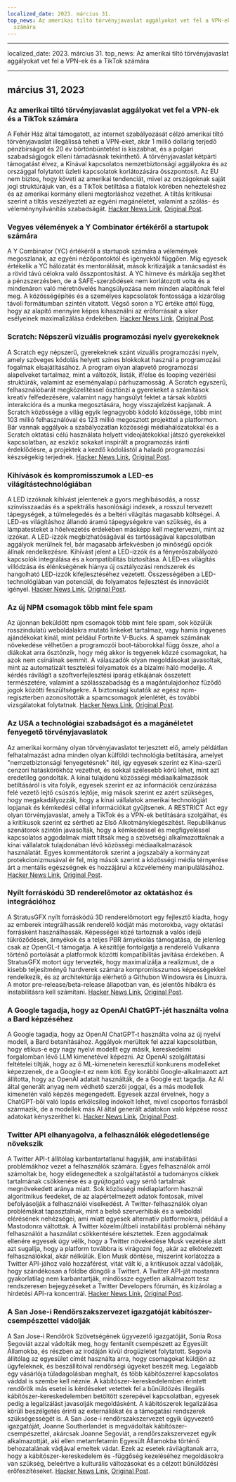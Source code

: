 ```yaml
---
localized_date: 2023. március 31.
top_news: Az amerikai tiltó törvényjavaslat aggályokat vet fel a VPN-ek és a TikTok
  számára
---
```


---

localized_date: 2023. március 31.
top_news: Az amerikai tiltó törvényjavaslat aggályokat vet fel a VPN-ek és a TikTok
számára

---



<CallToAction />

<Steps>

## március 31, 2023

### Az amerikai tiltó törvényjavaslat aggályokat vet fel a VPN-ek és a TikTok számára

A Fehér Ház által támogatott, az internet szabályozását célzó amerikai tiltó törvényjavaslat illegálissá teheti a VPN-eket, akár 1 millió dollárig terjedő pénzbírságot és 20 év börtönbüntetést is kiszabhat, és a polgári szabadságjogok elleni támadásnak tekinthető. A törvényjavaslat kétpárti támogatást élvez, a Kínával kapcsolatos nemzetbiztonsági aggályokra és az országgal folytatott üzleti kapcsolatok korlátozására összpontosít. Az EU nem biztos, hogy követi az amerikai tendenciát, mivel az országoknak saját jogi struktúrájuk van, és a TikTok betiltása a fiatalok körében nehezteléshez és az amerikai kormány elleni megtorláshoz vezethet. A tiltás kritikusai szerint a tiltás veszélyezteti az egyéni magánéletet, valamint a szólás- és véleménynyilvánítás szabadságát.
[Hacker News Link](http://news.ycombinator.com/item?id=35366955), [Original Post](https://www.youtube.com/watch?v=FWQGA_n5Z4M).

### Vegyes vélemények a Y Combinator értékéről a startupok számára

A Y Combinator (YC) értékéről a startupok számára a vélemények megoszlanak, az egyéni nézőpontoktól és igényektől függően. Míg egyesek értékelik a YC hálózatát és mentorálását, mások kritizálják a tanácsadást és a rövid távú célokra való összpontosítást. A YC hírneve és márkája segíthet a pénzszerzésben, de a SAFE-szerződések nem korlátozott volta és a mindenáron való méretnövelés hangsúlyozása nem minden alapítónak felel meg. A közösségépítés és a személyes kapcsolatok fontossága a kizárólag távoli formátumban szintén vitatott. Végső soron a YC értéke attól függ, hogy az alapító mennyire képes kihasználni az erőforrásait a siker esélyeinek maximalizálása érdekében.
[Hacker News Link](http://news.ycombinator.com/item?id=35373019), [Original Post](https://acecreamu.substack.com/p/is-y-combinator-worth-the-money).

### Scratch: Népszerű vizuális programozási nyelv gyerekeknek

A Scratch egy népszerű, gyerekeknek szánt vizuális programozási nyelv, amely szöveges kódolás helyett színes blokkokat használ a programozási fogalmak elsajátításához. A program olyan alapvető programozási alapelveket tartalmaz, mint a változók, listák, if/else és looping vezérlési struktúrák, valamint az eseményalapú párhuzamosság. A Scratch egyszerű, felhasználóbarát megközelítéssel ösztönzi a gyerekeket a számítások kreatív felfedezésére, valamint nagy hangsúlyt fektet a társak közötti interakcióra és a munka megosztására, hogy visszajelzést kapjanak. A Scratch közössége a világ egyik legnagyobb kódoló közössége, több mint 103 millió felhasználóval és 123 millió megosztott projekttel a platformon. Bár vannak aggályok a szabályozatlan közösségi médiahálózatokkal és a Scratch oktatási célú használata helyett videojátékokkal játszó gyerekekkel kapcsolatban, az eszköz sokakat inspirált a programozás iránti érdeklődésre, a projektek a kezdő kódolástól a haladó programozási készségekig terjednek.
[Hacker News Link](http://news.ycombinator.com/item?id=35373052), [Original Post](https://scratch.mit.edu/about).

### Kihívások és kompromisszumok a LED-es világítástechnológiában

A LED izzóknak kihívást jelentenek a gyors meghibásodás, a rossz színvisszaadás és a spektrális hasonlósági indexek, a rosszul tervezett tápegységek, a túlmelegedés és a beltéri világítás magasabb költségei. A LED-es világításhoz állandó áramú tápegységekre van szükség, és a lámpatesteket a hőelvezetés érdekében másképp kell megtervezni, mint az izzókat. A LED-izzók megbízhatóságával és tartósságával kapcsolatban aggályok merülnek fel, bár magasabb árfekvésben jó minőségű opciók állnak rendelkezésre. Kihívást jelent a LED-izzók és a fényerőszabályozó kapcsolók integrálása és a kompatibilitás biztosítása. A LED-es világítás villódzása és élénkségének hiánya új osztályozási rendszerek és hangolható LED-izzók kifejlesztéséhez vezetett. Összességében a LED-technológiában van potenciál, de folyamatos fejlesztést és innovációt igényel.
[Hacker News Link](http://news.ycombinator.com/item?id=35371750), [Original Post](https://nymag.com/strategist/article/led-light-bulbs-investigation.html).

### Az új NPM csomagok több mint fele spam

Az újonnan beküldött npm csomagok több mint fele spam, sok közülük rosszindulatú weboldalakra mutató linkeket tartalmaz, vagy hamis ingyenes ajándékokat kínál, mint például Fortnite V-Bucks. A spamek számának növekedése vélhetően a programozói boot-táborokkal függ össze, ahol a diákokat arra ösztönzik, hogy még akkor is tegyenek közzé csomagokat, ha azok nem csinálnak semmit. A válaszadók olyan megoldásokat javasoltak, mint az automatizált tesztelési folyamatok és a bizalmi háló modellje. A kérdés rávilágít a szoftverfejlesztési iparág etikájának összetett természetére, valamint a szólásszabadság és a magántulajdonhoz fűződő jogok közötti feszültségekre. A biztonsági kutatók az egész npm-regiszterben azonosították a spamcsomagok jelenlétét, és további vizsgálatokat folytatnak.
[Hacker News Link](http://news.ycombinator.com/item?id=35370728), [Original Post](https://blog.sandworm.dev/one-in-two-new-npm-packages-is-seo-spam-right-now).

### Az USA a technológiai szabadságot és a magánéletet fenyegető törvényjavaslatok

Az amerikai kormány olyan törvényjavaslatot terjesztett elő, amely példátlan felhatalmazást adna minden olyan külföldi technológia betiltására, amelyet "nemzetbiztonsági fenyegetésnek" ítél, így egyesek szerint ez Kína-szerű cenzori hatáskörökhöz vezethet, és sokkal szélesebb körű lehet, mint azt eredetileg gondolták. A kínai tulajdonú közösségi médiaalkalmazások betiltásáról is vita folyik, egyesek szerint ez az információk cenzúrázása felé vezető lejtő csúszós lejtője, míg mások szerint ez azért szükséges, hogy megakadályozzák, hogy a kínai vállalatok amerikai technológiát lopjanak és kémkedési céllal információkat gyűjtsenek. A RESTRICT Act egy olyan törvényjavaslat, amely a TikTok és a VPN-ek betiltására szolgálhat, és a kritikusok szerint ez sértheti az Első Alkotmánykiegészítést. Republikánus szenátorok szintén javasolták, hogy a kémkedéssel és megfigyeléssel kapcsolatos aggodalmak miatt tiltsák meg a szövetségi alkalmazottaknak a kínai vállalatok tulajdonában lévő közösségi médiaalkalmazások használatát. Egyes kommentátorok szerint a jogszabály a kormányzat protekcionizmusával ér fel, míg mások szerint a közösségi média térnyerése árt a mentális egészségnek és hozzájárul a közvélemény manipulálásához.
[Hacker News Link](http://news.ycombinator.com/item?id=35369075), [Original Post](https://www.vice.com/en/article/4a3ddb/restrict-act-insanely-broad-ban-tiktok-vpns).

### Nyílt forráskódú 3D renderelőmotor az oktatáshoz és integrációhoz

A StratusGFX nyílt forráskódú 3D renderelőmotort egy fejlesztő kiadta, hogy az emberek integrálhassák renderelő kódját más motorokba, vagy oktatási forrásként használhassák. Képességei közé tartoznak a valós idejű tükröződések, árnyékok és a teljes PBR árnyékolás támogatása, de jelenleg csak az OpenGL-t támogatja. A készítője fontolgatja a renderelő Vulkanra történő portolását a platformok közötti kompatibilitás javítása érdekében. A StratusGFX motort úgy tervezték, hogy maximalizálja a realizmust, de a kisebb teljesítményű hardverek számára kompromisszumos képességekkel rendelkezik, és az architektúrája elérhető a Githubon Windowsra és Linuxra. A motor pre-release/beta-release állapotban van, és jelentős hibákra és instabilitásra kell számítani.
[Hacker News Link](http://news.ycombinator.com/item?id=35370284), [Original Post](https://github.com/KTStephano/StratusGFX).

### A Google tagadja, hogy az OpenAI ChatGPT-jét használta volna a Bard képzéséhez

A Google tagadja, hogy az OpenAI ChatGPT-t használta volna az új nyelvi modell, a Bard betanításához. Aggályok merültek fel azzal kapcsolatban, hogy etikus-e egy nagy nyelvi modellt egy másik, kereskedelmi forgalomban lévő LLM kimenetével képezni. Az OpenAI szolgáltatási feltételei tiltják, hogy az ő ML-kimenetein keresztül konkurens modelleket képezzenek, de a Google-t ez nem köti. Egy korábbi Google-alkalmazott azt állította, hogy az OpenAI adatait használták, de a Google ezt tagadja. Az AI által generált anyag nem védhető szerzői joggal, és a más modellek kimenetén való képzés megengedett. Egyesek azzal érvelnek, hogy a ChatGPT-ből való lopás erkölcsileg indokolt lehet, mivel csoportos forrásból származik, de a modellek más AI által generált adatokon való képzése rossz adatokat kényszeríthet ki.
[Hacker News Link](http://news.ycombinator.com/item?id=35370915), [Original Post](https://twitter.com/steventey/status/1641267979399704576).

### Twitter API elhanyagolva, a felhasználók elégedetlensége növekszik

A Twitter API-t állítólag karbantartatlanul hagyják, ami instabilitási problémákhoz vezet a felhasználók számára. Egyes felhasználók arról számoltak be, hogy elidegenedtek a szolgáltatástól a tudományos cikkek tartalmának csökkenése és a gyújtogató vagy sértő tartalmak megnövekedett aránya miatt. Sok közösségi médiaplatform használ algoritmikus feedeket, de az alapértelmezett adatok fontosak, mivel befolyásolják a felhasználói viselkedést. A Twitter-felhasználók olyan problémákat tapasztalnak, mint a belső szerverhibák és a weboldal elérésének nehézségei, ami miatt egyesek alternatív platformokra, például a Mastodonra váltottak. A Twitter közelmúltbeli instabilitási problémái néhány felhasználót a használat csökkentésére késztettek. Ezen aggodalmak ellenére egyesek úgy vélik, hogy a Twitter növekedése Musk vezetése alatt azt sugallja, hogy a platform továbbra is virágozni fog, akár az elkötelezett felhasználókkal, akár nélkülük. Elon Musk döntése, miszerint korlátozza a Twitter API-jához való hozzáférést, vitát vált ki, a kritikusok azzal vádolják, hogy szándékosan a földbe döngöli a Twittert. A Twitter API-ját mostanra gyakorlatilag nem karbantartják, mindössze egyetlen alkalmazott tesz rendszeresen bejegyzéseket a Twitter Developers fórumán, és kizárólag a hirdetési API-ra koncentrál.
[Hacker News Link](http://news.ycombinator.com/item?id=35370152), [Original Post](https://snarfed.org/the-twitter-api-is-now-effectively-unmaintained).

### A San Jose-i Rendőrszakszervezet igazgatóját kábítószer-csempészettel vádolják

A San Jose-i Rendőrök Szövetségének ügyvezető igazgatóját, Sonia Rosa Segoviát azzal vádolták meg, hogy fentanilt csempészett az Egyesült Államokba, és részben az irodáján kívül drogüzletet folytatott. Segovia állítólag az egyesület címét használta arra, hogy csomagokat küldjön az ügyfeleknek, és beszállítóival rendőrségi ügyeket beszélt meg. Legalább egy vásárlója túladagolásban meghalt, és több kábítószerrel kapcsolatos váddal is szembe kell néznie. A kábítószer-kereskedelemben érintett rendőrök más esetei is kérdéseket vetettek fel a bűnüldözés illegális kábítószer-kereskedelemben betöltött szerepével kapcsolatban, egyesek pedig a legalizálást javasolják megoldásként. A kábítószerek legalizálása körüli beszélgetés érinti az externáliákat és a támogatási rendszerek szükségességét is. A San Jose-i rendőrszakszervezet egyik ügyvezető igazgatóját, Joanne Southerlandet is megvádolták kábítószer-csempészettel, akárcsak Joanne Segoviát, a rendőrszakszervezet egyik alkalmazottját, aki ellen metamfetamin Egyesült Államokba történő behozatalának vádjával emeltek vádat. Ezek az esetek rávilágítanak arra, hogy a kábítószer-kereskedelem és -függőség kezeléséhez megoldásokra van szükség, beleértve a kulturális változásokat és a célzott bűnüldözési erőfeszítéseket.
[Hacker News Link](http://news.ycombinator.com/item?id=35376488), [Original Post](https://www.washingtonexaminer.com/news/crime/san-jose-police-union-director-smuggle-fentanyl-charge).

</Steps>
